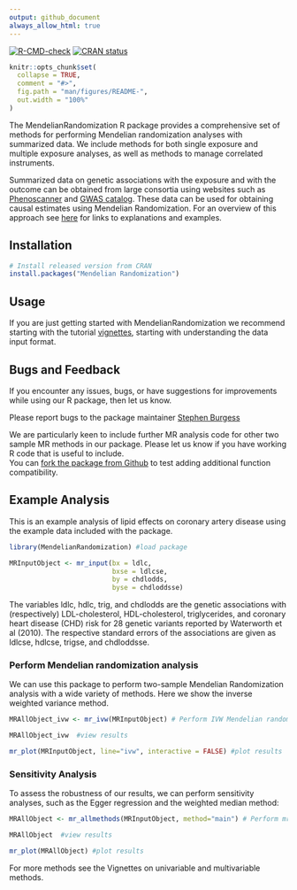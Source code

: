 ```yaml
---
output: github_document
always_allow_html: true
---
```


<!-- README.md is generated from README.Rmd. Please edit that file -->

<!-- badges: start -->

[![R-CMD-check](https://github.com/amymariemason/MR_public_scratch/actions/workflows/r.yml/badge.svg)](https://github.com/amymariemason/MR_public_scratch/actions/workflows/r.yml)
[![CRAN
status](https://www.r-pkg.org/badges/version/MendelianRandomization)](https://CRAN.R-project.org/package=MendelianRandomization)

<!-- badges: end -->

```r
knitr::opts_chunk$set(
  collapse = TRUE,
  comment = "#>",
  fig.path = "man/figures/README-",
  out.width = "100%"
)
```

The MendelianRandomization R package provides a comprehensive set of methods for performing Mendelian randomization analyses with summarized data. We include methods for both single exposure and multiple exposure analyses, as well as methods to manage correlated instruments.

Summarized data on genetic associations with the exposure and with the outcome can be obtained from large consortia using websites such as [Phenoscanner](http://www.phenoscanner.medschl.cam.ac.uk/) and [GWAS catalog](https://www.ebi.ac.uk/gwas/). These data can be used for obtaining causal estimates using Mendelian Randomization. For an overview of this approach see [here](https://www.mendelianrandomization.com/index.php/what-is-mr) for links to explanations and examples.

## Installation

```r
# Install released version from CRAN
install.packages("Mendelian Randomization")
```

## Usage

If you are just getting started with MendelianRandomization we recommend starting with the tutorial [vignettes](articles/Data_Input.html), starting with understanding the data input format.

## Bugs and Feedback

If you encounter any issues, bugs, or have suggestions for improvements while using our R package, then let us know.

Please report bugs to the package maintainer [Stephen Burgess](mailto:sb452@medschl.cam.ac.uk)

We are particularly keen to include further MR analysis code for other two sample MR methods in our package. Please let us know if you have working R code that is useful to include.\
You can [fork the package from Github](https://github.com/cran/MendelianRandomization) to test adding additional function compatibility.

## Example Analysis

This is an example analysis of lipid effects on coronary artery disease using the example data included with the package.

```r
library(MendelianRandomization) #load package

MRInputObject <- mr_input(bx = ldlc, 
                          bxse = ldlcse, 
                          by = chdlodds, 
                          byse = chdloddsse)
```

The variables ldlc, hdlc, trig, and chdlodds are the genetic associations with (respectively) LDL-cholesterol, HDL-cholesterol, triglycerides, and coronary heart disease (CHD) risk for 28 genetic variants reported by Waterworth et al (2010). The respective standard errors of the associations are given as ldlcse, hdlcse, trigse, and chdloddsse.

### Perform Mendelian randomization analysis

We can use this package to perform two-sample Mendelian Randomization analysis with a wide variety of methods. Here we show the inverse weighted variance method.

```r
MRAllObject_ivw <- mr_ivw(MRInputObject) # Perform IVW Mendelian randomization analysis

MRAllObject_ivw  #view results

mr_plot(MRInputObject, line="ivw", interactive = FALSE) #plot results

```

### Sensitivity Analysis

To assess the robustness of our results, we can perform sensitivity analyses, such as the Egger regression and the weighted median method:

```r
MRAllObject <- mr_allmethods(MRInputObject, method="main") # Perform mr-Egger and median Mendelian randomization analysis

MRAllObject  #view results

mr_plot(MRAllObject) #plot results

```

For more methods see the Vignettes on univariable and multivariable methods.

